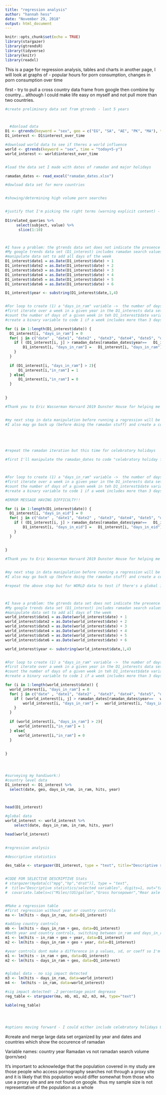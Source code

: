 ```yaml
---
title: "regression analysis"
author: "hannah hess"
date: "November 29, 2018"
output: html_document
---
```


```r
knitr::opts_chunk$set(echo = TRUE)
library(stargazer)
library(gtrendsR)
library(tidyverse)
library(knitr)
library(readxl)
```

This is a page for regression analysis, tables and charts
in another page, I will look at graphs of - popular hours for porn consumption, changes in porn consumption over time

 
first - try to pull a cross country data frame from google then combine by country... although I could make life easy on myself and not pull more than two countries. 
```r

#create preliminary data set from gtrends - last 5 years



  #donload data
D1 <- gtrends(keyword = "sex", geo = c("EG", "SA", "AE", "PK", "MA"), time = "today+5-y")
D1_interest <- D1$interest_over_time 

#download world data to see if theres a world influence
world <- gtrends(keyword = "sex", time = "today+5-y")
world_interest <- world$interest_over_time 


#load the data set I made with dates of ramadan and major holidays

ramadan_dates <- read_excel("ramadan_dates.xlsx")


```


```r
#dowload data set for more countries 



```


```r
#showing/determining high volume porn searches 


#justify that I'm picking the right terms (warning explicit content) - since I'm focused with change over time - its not critical that I isolate all the relevant terms but just that they indeed be pornography serach terms  adn that they capture a high level of the variation over time
  
D1$related_queries %>% 
     select(subject, value) %>% 
      slice(1:10)




```


```r


#I have a problem: the gtrends data set does not indicate the presence or absence of Ramadan. I have to pull that info from a different data set I have called ramadan_holiday
#My google trends data set (D1_interest) includes ramadan search values for a whole week 
#manipulate data set to add all days of the week 
D1_interest$date1 = as.Date(D1_interest$date) + 1 
D1_interest$date2 = as.Date(D1_interest$date) + 2 
D1_interest$date3 = as.Date(D1_interest$date) + 3 
D1_interest$date4 = as.Date(D1_interest$date) + 4 
D1_interest$date5 = as.Date(D1_interest$date) + 5 
D1_interest$date6 = as.Date(D1_interest$date) + 6 

D1_interest$year <- substring(D1_interest$date,1,4)


#For loop to create (1) a "days_in_ram" variable ->  the number of days in a given week with ramadan present and also (2) "in_ram" variable -> (0 or 1) whether or not ramadan is present in that week
#first iterate over a week in a given year in the D1_interests data set to see if there are any matches for Ramadan occuring
#count the number of days of a given week in teh D1_interest$date variable which overlap with ramadan
#create a binary variable to code 1 if a week includes more than 3 days of ramadan. 

for (i in 1:length(D1_interest$date)) {
  D1_interest[i, "days_in_ram"] = 0 
  for( j in c("date" , "date1", "date2" , "date3", "date4", "date5", "date6")){
    if ( (D1_interest[i, j] > ramadan_dates[ramadan_dates$year==   D1_interest[i, "year"]   &  ramadan_dates$Holiday == "Ramadan" , ]$start  ) & (D1_interest[i, j] < ramadan_dates[ramadan_dates$year== D1_interest[i,"year"] & ramadan_dates$Holiday == "Ramadan" ,]$end  ) ) {
        D1_interest[i, "days_in_ram"] =   D1_interest[i, "days_in_ram"]  + 1
    }
  }
  
  if (D1_interest[i, "days_in_ram"] > 2){
      D1_interest[i,"in_ram"] = 1
  } else{
      D1_interest[i,"in_ram"] = 0
  }
  
  
}

#Thank you to Eric Wasserman Harvard 2019 Dunster House for helping me conceptualize how best to approach the coding problem above!


#my next step in data manipulation before running a regression will be to add an additional variable for year so that I can control #for that. 
#I also may go back up (before doing the ramadan stuff) and create a combined variable of porn searches called porn which is the #average of the high volume porn searches I've found 






```



```r
#repeat the ramadan iteration but this time for celebratory holidays

#first I'll manipulate the ramadan_dates to code "celebratory holiday for Eid



#For loop to create (1) a "days_in_ram" variable ->  the number of days in a given week with ramadan present and also (2) "in_ram" variable -> (0 or 1) whether or not ramadan is present in that week
#first iterate over a week in a given year in the D1_interests data set to see if there are any matches for Ramadan occuring
#count the number of days of a given week in teh D1_interest$date variable which overlap with ramadan
#create a binary variable to code 1 if a week includes more than 3 days of ramadan. 

#ERROR MESSAGE HAVING DIFFICULTY!!

for (i in 1:length(D1_interest$date)) {
  D1_interest[i, "days_in_eid"] = 0 
  for( j in c("date" , "date1", "date2" , "date3", "date4", "date5", "date6")){
    if ( (D1_interest[i, j] > ramadan_dates[ramadan_dates$year==   D1_interest[i, "year"]   &  ramadan_dates$Holiday ==  "Eid al-Fitr" , ]$start  ) & (D1_interest[i, j] < ramadan_dates[ramadan_dates$year== D1_interest[i,"year"] & ramadan_dates$Holiday ==  "Eid al-Fitr"  ,]$end  ) ) {
        D1_interest[i, "days_in_eid"] =   D1_interest[i, "days_in_eid"]  + 1
    }
  }
  
  
}

#Thank you to Eric Wasserman Harvard 2019 Dunster House for helping me conceptualize how best to approach the coding problem above!


#my next step in data manipulation before running a regression will be to add an additional variable for year so that I can control #for that. 
#I also may go back up (before doing the ramadan stuff) and create a combined variable of porn searches called porn which is the #average of the high volume porn searches I've found 


```


```r

#repeat the above step but for WORLD data to test if there's a global impact



#I have a problem: the gtrends data set does not indicate the presence or absence of Ramadan. I have to pull that info from a different data set I have called ramadan_holiday
#My google trends data set (D1_interest) includes ramadan search values for a whole week 
#manipulate data set to add all days of the week 
world_interest$date1 = as.Date(world_interest$date) + 1 
world_interest$date2 = as.Date(world_interest$date) + 2 
world_interest$date3 = as.Date(world_interest$date) + 3 
world_interest$date4 = as.Date(world_interest$date) + 4 
world_interest$date5 = as.Date(world_interest$date) + 5 
world_interest$date6 = as.Date(world_interest$date) + 6 

world_interest$year <- substring(world_interest$date,1,4)


#For loop to create (1) a "days_in_ram" variable ->  the number of days in a given week with ramadan present and also (2) "in_ram" variable -> (0 or 1) whether or not ramadan is present in that week
#first iterate over a week in a given year in the D1_interests data set to see if there are any matches for Ramadan occuring
#count the number of days of a given week in teh D1_interest$date variable which overlap with ramadan
#create a binary variable to code 1 if a week includes more than 3 days of ramadan. 

for (i in 1:length(world_interest$date)) {
  world_interest[i, "days_in_ram"] = 0 
  for( j in c("date" , "date1", "date2" , "date3", "date4", "date5", "date6")){
    if ( (world_interest[i, j] > ramadan_dates[ramadan_dates$year==   world_interest[i, "year"]   &  ramadan_dates$Holiday == "Ramadan" , ]$start  ) & (world_interest[i, j] < ramadan_dates[ramadan_dates$year== world_interest[i,"year"] & ramadan_dates$Holiday == "Ramadan" ,]$end  ) ) {
        world_interest[i, "days_in_ram"] =   world_interest[i, "days_in_ram"]  + 1
    }
  }
  
  if (world_interest[i, "days_in_ram"] > 2){
      world_interest[i,"in_ram"] = 1
  } else{
      world_interest[i,"in_ram"] = 0
  }
  
  
}





```


```r
#surveying my handiwork:)
#country level data
D1_interest <- D1_interest %>% 
  select(date, geo, days_in_ram, in_ram, hits, year) 


      
head(D1_interest)

#global data
world_interest <- world_interest %>% 
    select(date, days_in_ram, in_ram, hits, year)

head(world_interest)
  
```




```r
#regression analysis

#descriptive statistics

des_table <- stargazer(D1_interest, type = "text", title="Descriptive statistics", digits=1)


#CODE FOR SELECTIVE DESCRIPTIVE Stats
# stargazer(mydata[c("mpg","hp","drat")], type = "text",
#  title="Descriptive statistics/selected variables", digits=1, out="table2.txt", flip=TRUE,
#  covariate.labels=c("Miles/(US)gallon","Gross horsepower","Rear axle ratio"))


#Make a regression table
#first regression without year or country controls
ma <- lm(hits ~ days_in_ram, data=D1_interest)

#adding country controls
mb <- lm(hits ~ days_in_ram + geo, data=D1_interest)
#both year and country controls, switching between in_ram and days_in_ram
m1 <- lm(hits ~ in_ram + geo + year, data=D1_interest)
m2 <- lm(hits ~ days_in_ram + geo + year, data=D1_interest)

#year controls dont make a difference in p values, sd, or coeff so I'm back to removing them - probably because data set is already normalized for year
m1 <- lm(hits ~ in_ram + geo, data=D1_interest)
m2 <- lm(hits ~ days_in_ram + geo, data=D1_interest)


#global data - no sig impact detected
m3 <- lm(hits ~ days_in_ram, data=world_interest)
m4 <-  lm(hits ~ in_ram, data=world_interest)

#sig impact detected! .2 percentage point degrease
reg_table <- stargazer(ma, mb, m1, m2, m3, m4, type="text")

kable(reg_table)




#options moving forward - I could either include celebratory holidays OR look at it on a regional level - ie: middle eastern vs south asian countries vs gulf countries. 

```



#create and merge large data set organized by year and dates and countries which show the occurence of ramadan 






Variable names:
country 
year 
Ramadan vs not ramadan 
search volume (porn/sex)






It's important to acknowledge that the population covered in my study are those people who access pornography searches not through a proxy site and it is likely that this population would differ somewhat from those who use a proxy site and are not found on google. thus my sample size is not representative of the population as a whole 
